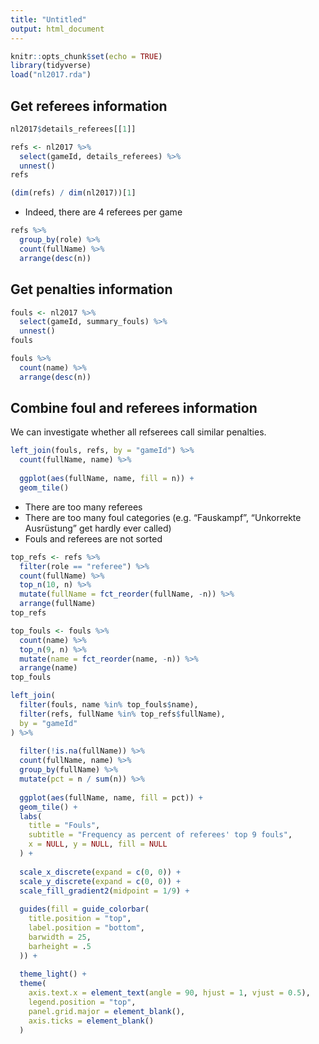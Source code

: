 ```yaml
---
title: "Untitled"
output: html_document
---
```


```r
knitr::opts_chunk$set(echo = TRUE)
library(tidyverse)
load("nl2017.rda")
```

## Get referees information

```r
nl2017$details_referees[[1]]
```


```r
refs <- nl2017 %>% 
  select(gameId, details_referees) %>% 
  unnest()
refs

(dim(refs) / dim(nl2017))[1]
```

* Indeed, there are 4 referees per game

```r
refs %>% 
  group_by(role) %>% 
  count(fullName) %>% 
  arrange(desc(n))
```


## Get penalties information

```r
fouls <- nl2017 %>% 
  select(gameId, summary_fouls) %>% 
  unnest()
fouls
```

```r
fouls %>% 
  count(name) %>% 
  arrange(desc(n))
```


## Combine foul and referees information

We can investigate whether all refserees call similar penalties.

```r
left_join(fouls, refs, by = "gameId") %>% 
  count(fullName, name) %>% 
  
  ggplot(aes(fullName, name, fill = n)) +
  geom_tile()
```

* There are too many referees  
* There are too many foul categories (e.g. "Fauskampf", "Unkorrekte Ausrüstung" get hardly ever called)  
* Fouls and referees are not sorted  

```r
top_refs <- refs %>% 
  filter(role == "referee") %>% 
  count(fullName) %>% 
  top_n(10, n) %>% 
  mutate(fullName = fct_reorder(fullName, -n)) %>% 
  arrange(fullName)
top_refs
```


```r
top_fouls <- fouls %>% 
  count(name) %>% 
  top_n(9, n) %>% 
  mutate(name = fct_reorder(name, -n)) %>% 
  arrange(name)
top_fouls
```

```r
left_join(
  filter(fouls, name %in% top_fouls$name),
  filter(refs, fullName %in% top_refs$fullName),
  by = "gameId"
) %>% 
  
  filter(!is.na(fullName)) %>% 
  count(fullName, name) %>% 
  group_by(fullName) %>%
  mutate(pct = n / sum(n)) %>% 
  
  ggplot(aes(fullName, name, fill = pct)) +
  geom_tile() +
  labs(
    title = "Fouls",
    subtitle = "Frequency as percent of referees' top 9 fouls",
    x = NULL, y = NULL, fill = NULL
  ) +
  
  scale_x_discrete(expand = c(0, 0)) +
  scale_y_discrete(expand = c(0, 0)) +
  scale_fill_gradient2(midpoint = 1/9) +
  
  guides(fill = guide_colorbar(
    title.position = "top",
    label.position = "bottom",
    barwidth = 25,
    barheight = .5
  )) +
  
  theme_light() +
  theme(
    axis.text.x = element_text(angle = 90, hjust = 1, vjust = 0.5),
    legend.position = "top",
    panel.grid.major = element_blank(),
    axis.ticks = element_blank()
  )
```

